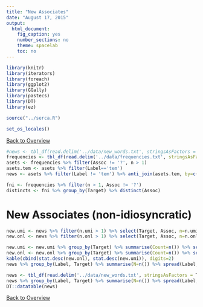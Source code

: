 ```yaml
---
title: "New Associates"
date: "August 17, 2015"
output: 
  html_document: 
    fig_caption: yes
    number_sections: no
    theme: spacelab
    toc: no
---
```

```r
library(knitr)
library(iterators)
library(foreach)
library(ggplot2)
library(GGally)
library(pastecs)
library(DT)
library(ez)

source("../serca.R")

set_os_locales()
```

[Back to Overview](overview.html)


```r
#news <- tbl_df(read.delim('../data/new_words.txt', stringsAsFactors = T, fileEncoding="UTF-8"))
frequencies <- tbl_df(read.delim('../data/frequencies.txt', stringsAsFactors = TRUE, fileEncoding="UTF-8"))
asets <- frequencies %>% filter(Assoc != '?', n > 1)
asets.tem <- asets %>% filter(Label=='tem')
news <- asets %>% filter(Label != 'tem') %>% anti_join(asets.tem, by=c('Target', 'Assoc'))

fni <- frequencies %>% filter(n > 1, Assoc != '?')
distincts <- fni %>% group_by(Target) %>% distinct(Assoc)

```


# New Associates (non-idiosyncratic)
```r
new.umi <- news %>% filter(n.umi > 1) %>% select(Target, Assoc, n=n.umi, Probability=p.umi)
new.onl <- news %>% filter(n.onl > 1) %>% select(Target, Assoc, n=n.onl, Probability=p.onl)

new.umi <- new.umi %>% group_by(Target) %>% summarise(Count=n()) %>% select(New.Umi = Count)
new.onl <- new.onl %>% group_by(Target) %>% summarise(Count=n()) %>% select(New.Onl = Count)
kable(cbind(stat.desc(new.onl), stat.desc(new.umi)), digits=2)
news %>% group_by(Label, Target) %>% summarise(N=n()) %>% spread(Label, N, fill = 0) %>% select(-Target) %>% cor
```


```r
news <- tbl_df(read.delim('../data/new_words.txt', stringsAsFactors = T, fileEncoding="UTF-8"))
news %>% group_by(Label, Target) %>% summarise(N=n()) %>% spread(Label, N, fill = 0)
DT::datatable(news)
```


[Back to Overview](overview.html)
